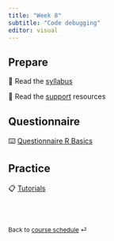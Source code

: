 ```yaml
---
title: "Week 8"
subtitle: "Code debugging"
editor: visual
---
```



## Prepare

📖 Read the [syllabus](/course-syllabus.html)

📖 Read the [support](/course-support.html) resources


## Questionnaire

⌨️ [Questionnaire R Basics](/questionnaire/qcm-week-8.qmd)

## Practice

📋 [Tutorials](/labs/lab-week-8.qmd)

<br><br>

::: {style="font-size: 0.875em;"}
Back to [course schedule](/ "Course schedule") ⏎
:::